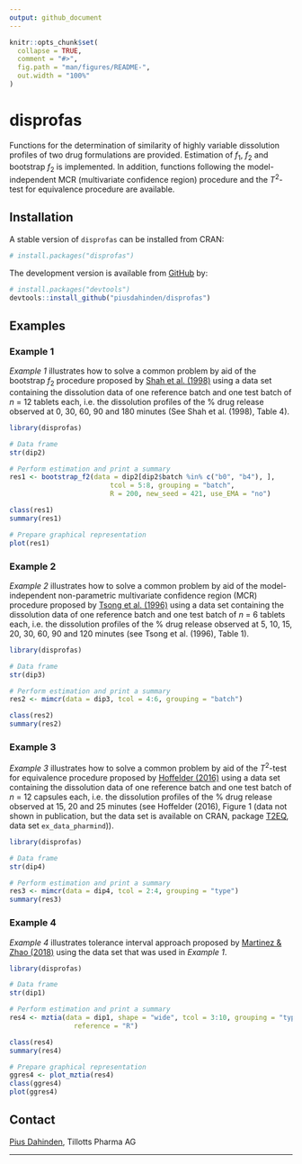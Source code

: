 ```yaml
---
output: github_document
---
```


<!-- README.md is generated from README.Rmd. Please edit that file -->

```r
knitr::opts_chunk$set(
  collapse = TRUE,
  comment = "#>",
  fig.path = "man/figures/README-",
  out.width = "100%"
)
```

# disprofas

<!-- badges: start -->
<!-- badges: end -->

Functions for the determination of similarity of highly variable dissolution profiles of two drug formulations are provided. Estimation of *f*~1~, *f*~2~ and bootstrap *f*~2~ is implemented. In addition, functions following the model-independent MCR (multivariate confidence region) procedure and the *T*^2^-test for equivalence procedure are available.

## Installation

A stable version of `disprofas` can be installed from CRAN:

``` r
# install.packages("disprofas")
```

The development version is available from [GitHub](https://github.com/piusdahinden/disprofas) by:

``` r
# install.packages("devtools")
devtools::install_github("piusdahinden/disprofas")
```

## Examples

### Example 1
*Example 1* illustrates how to solve a common problem by aid of the bootstrap *f*~2~ procedure proposed by [Shah et al. (1998)](https://doi.org/10.1023/A:1011976615750) using a data set containing the dissolution data of one reference batch and one test batch of *n* = 12 tablets each, i.e. the dissolution profiles of the % drug release observed at 0, 30, 60, 90 and 180 minutes (See Shah et al. (1998), Table 4).

``` r
library(disprofas)

# Data frame
str(dip2)

# Perform estimation and print a summary
res1 <- bootstrap_f2(data = dip2[dip2$batch %in% c("b0", "b4"), ],
                         tcol = 5:8, grouping = "batch",
                         R = 200, new_seed = 421, use_EMA = "no")

class(res1)
summary(res1)

# Prepare graphical representation
plot(res1)
```


### Example 2
*Example 2* illustrates how to solve a common problem by aid of the model-independent non-parametric multivariate confidence region (MCR) procedure proposed by [Tsong et al. (1996)](https://doi.org/10.1177/009286159603000427) using a data set containing the dissolution data of one reference batch and one test batch of *n* = 6 tablets each, i.e. the dissolution profiles of the % drug release observed at 5, 10, 15, 20, 30, 60, 90 and 120 minutes (see Tsong et al. (1996), Table 1).

``` r
library(disprofas)

# Data frame
str(dip3)

# Perform estimation and print a summary
res2 <- mimcr(data = dip3, tcol = 4:6, grouping = "batch")

class(res2)
summary(res2)
```


### Example 3
*Example 3* illustrates how to solve a common problem by aid of the *T*^2^-test for equivalence procedure proposed by [Hoffelder (2016)](https://www.ecv.de/suse_item.php?suseId=Z|pi|8430) using a data set containing the dissolution data of one reference batch and one test batch of *n* = 12 capsules each, i.e. the dissolution profiles of the % drug release observed at 15, 20 and 25 minutes (see Hoffelder (2016), Figure 1 (data not shown in publication, but the data set is available on CRAN, package [T2EQ](https://CRAN.R-project.org/package=T2EQ), data set `ex_data_pharmind`)).

``` r
library(disprofas)

# Data frame
str(dip4)

# Perform estimation and print a summary
res3 <- mimcr(data = dip4, tcol = 2:4, grouping = "type")
summary(res3)
```


### Example 4
*Example 4* illustrates tolerance interval approach proposed by [Martinez & Zhao (2018)](https://doi.org/10.1208/s12248-018-0238-1) using the data set that was used in *Example 1*.

``` r
library(disprofas)

# Data frame
str(dip1)

# Perform estimation and print a summary
res4 <- mztia(data = dip1, shape = "wide", tcol = 3:10, grouping = "type",
                reference = "R")

class(res4)
summary(res4)

# Prepare graphical representation
ggres4 <- plot_mztia(res4)
class(ggres4)
plot(ggres4)
```


## Contact
[Pius Dahinden](https://github.com/piusdahinden), Tillotts Pharma AG


---
